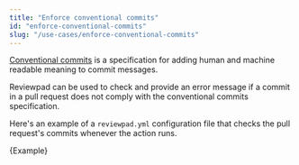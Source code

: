 ---
title: "Enforce conventional commits"
id: "enforce-conventional-commits"
slug: "/use-cases/enforce-conventional-commits"
---


[Conventional commits](https://www.conventionalcommits.org/en/v1.0.0/) is a specification for adding human and machine readable meaning to commit messages.

Reviewpad can be used to check and provide an error message if a commit in a pull request does not comply with the conventional commits specification.

Here's an example of a `reviewpad.yml` configuration file that checks the pull request's commits whenever the action runs.

<CodeBlock language="yml" title="reviewpad.yml">{Example}</CodeBlock>
